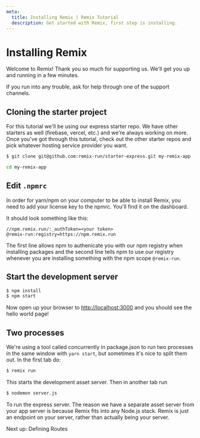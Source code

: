 ```yaml
---
meta:
  title: Installing Remix | Remix Tutorial
  description: Get started with Remix, first step is installing.
---
```



# Installing Remix

Welcome to Remix! Thank you so much for supporting us. We'll get you up and running in a few minutes.

If you run into any trouble, ask for help through one of the support channels.

## Cloning the starter project

For this tutorial we'll be using our express starter repo. We have other starters as well (firebase, vercel, etc.) and we're always working on more. Once you've got through this tutorial, check out the other starter repos and pick whatever hosting service provider you want.

```bash
$ git clone git@github.com:remix-run/starter-express.git my-remix-app

cd my-remix-app
```

## Edit `.npmrc`

In order for yarn/npm on your computer to be able to install Remix, you need to add your license key to the npmrc. You'll find it on <Link to="/dashboard">the dashboard</Link>.

It should look something like this:

```
//npm.remix.run/:_authToken=<your token>
@remix-run:registry=https://npm.remix.run
```

The first line allows npm to authenicate you with our npm registry when installing packages and the second line tells npm to use our registry whenever you are installing something with the npm scope `@remix-run`.

## Start the development server

```bash
$ npm install
$ npm start
```

Now open up your browser to [http://localhost:3000](http://localhost:3000) and you should see the hello world page!

## Two processes

We're using a tool called concurrently in package.json to run two processes in the same window with `yarn start`, but sometimes it's nice to split them out. In the first tab do:

```bash
$ remix run
```

This starts the development asset server. Then in another tab run

```bash
$ nodemon server.js
```

To run the express server. The reason we have a separate asset server from your app server is because Remix fits into any Node.js stack. Remix is just an endpoint on your server, rather than actually being your server.

<div className="next-prev-links">
  <Link className="next" to="../defining-routes">
    Next up: Defining Routes
  </Link>
</div>
